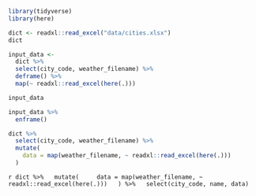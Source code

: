 <!--Setup 10-mutate-map.R -->
```r
library(tidyverse)
library(here)
```


<!--Load dictionary from file -->
```r
dict <- readxl::read_excel("data/cities.xlsx")
dict
```


<!--map() on a vector -->
```r
input_data <-
  dict %>%
  select(city_code, weather_filename) %>%
  deframe() %>%
  map(~ readxl::read_excel(here(.)))

input_data
```


<!--Lists are also vectors, enframe() returns a nested tibble! -->
```r
input_data %>%
  enframe()
```


<!--Operate in "tibble-land": columns are vectors -->
```r
dict %>%
  select(city_code, weather_filename) %>%
  mutate(
    data = map(weather_filename, ~ readxl::read_excel(here(.)))
  )
```


<!--Keep auxiliary columns -->
```r
dict %>%
  mutate(
    data = map(weather_filename, ~ readxl::read_excel(here(.)))
  ) %>%
  select(city_code, name, data)```
